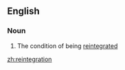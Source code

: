 ==English==

===Noun===
{{en-noun|-}}

# The condition of being [[reintegrate]]d

[[zh:reintegration]]